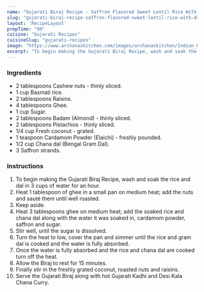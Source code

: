 ---
name: "Gujarati Biraj Recipe - Saffron Flavored Sweet Lentil Rice With Dry Fruits & Coconut"
slug: "gujarati-biraj-recipe-saffron-flavored-sweet-lentil-rice-with-dry-fruits-coconut"
layout: 'RecipeLayout'
prepTime: "90"
cuisine: "Gujarati Recipes﻿"
cuisineSlug: "gujarati-recipes"
image: "https://www.archanaskitchen.com/images/archanaskitchen/Indian_Rice/Gujarati_Biraj_Recipe_Saffron_Flavored_Sweet_Lentil_Rice_With_Dry_Fruits_and_Coconut-1.jpg"
excerpt: "To begin making the Gujarati Biraj Recipe, wash and soak the rice and dal in 3 cups of water for an hour"
---

### Ingredients

- 2 tablespoons Cashew nuts - thinly sliced.
- 1 cup Basmati rice.
- 2 tablespoons Raisins.
- 4 tablespoons Ghee.
- 1 cup Sugar.
- 2 tablespoons Badam (Almond) - thinly sliced.
- 2 tablespoons Pistachios - thinly sliced.
- 1/4 cup Fresh coconut - grated.
- 1 teaspoon Cardamom Powder (Elaichi) - freshly pounded.
- 1/2 cup Chana dal (Bengal Gram Dal).
- 3 Saffron strands.

### Instructions

1. To begin making the Gujarati Biraj Recipe, wash and soak the rice and dal in 3 cups of water for an hour.
1. Heat 1 tablespoon of ghee in a small pan on medium heat; add the nuts and sauté them until well roasted.
1. Keep aside.
1. Heat 3 tablespoons ghee on medium heat; add the soaked rice and chana dal along with the water it was soaked in, cardamom powder, saffron and sugar.
1. Stir well, until the sugar is dissolved.
1. Turn the heat to low, cover the pan and simmer until the rice and gram dal is cooked and the water is fully absorbed.
1.  Once the water is fully absorbed and the rice and chana dal are cooked turn off the heat.
1. Allow the Biraj to rest for 15 minutes.
1. Finally stir in the freshly grated coconut, roasted nuts and raisins.
1. Serve the Gujarati Biraj along with hot Gujarati Kadhi and Desi Kala Chana Curry.
